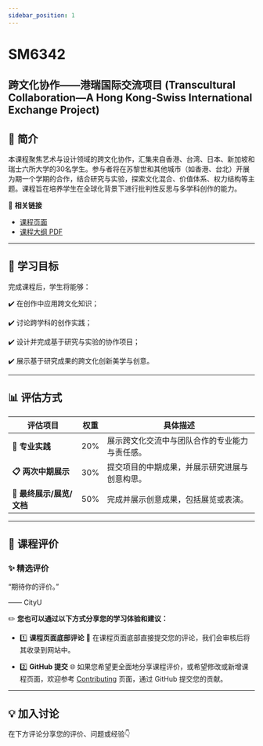 ```yaml
---
sidebar_position: 1
---
```


# SM6342
## 跨文化协作——港瑞国际交流项目 (Transcultural Collaboration—A Hong Kong-Swiss International Exchange Project)

## **📘 简介**
本课程聚焦艺术与设计领域的跨文化协作，汇集来自香港、台湾、日本、新加坡和瑞士六所大学的30名学生。参与者将在苏黎世和其他城市（如香港、台北）开展为期一个学期的合作，结合研究与实验，探索文化混合、价值体系、权力结构等主题。课程旨在培养学生在全球化背景下进行批判性反思与多学科创作的能力。

🔗 **相关链接**
- [课程页面](https://www.cityu.edu.hk/catalogue/pg/202425/course/SM6342.htm)
- [课程大纲 PDF](https://www.cityu.edu.hk/catalogue/pg/202425/course/SM6342.pdf)

---

## **🎯 学习目标**

完成课程后，学生将能够：

✔️ 在创作中应用跨文化知识；

✔️ 讨论跨学科的创作实践；

✔️ 设计并完成基于研究与实验的协作项目；

✔️ 展示基于研究成果的跨文化创新美学与创意。

---

## **📊 评估方式**

| **评估项目**                    | **权重** | **具体描述**                                                                                       |
|--------------------------------|---------|---------------------------------------------------------------------------------------------------|
| **📂 专业实践**                 | 20%     | 展示跨文化交流中与团队合作的专业能力与责任感。                                                         |
| **📋 两次中期展示**              | 30%     | 提交项目的中期成果，并展示研究进展与创意构思。                                                       |
| **📂 最终展示/展览/文档**       | 50%     | 完成并展示创意成果，包括展览或表演。                                                                 |

---

## **💬 课程评价**

### ✨ **精选评价**
<div className={commentStyles.commentBox}>
    <p className={commentStyles.commentText}>
        “期待你的评价。”
    </p>
    <p className={commentStyles.commentAuthor}>—— CityU</p>
</div>

✏️ **您也可以通过以下方式分享您的学习体验和建议：**

- 1️⃣ **课程页面底部评论**
💬 在课程页面底部直接提交您的评论，我们会审核后将其收录到网站中。

- 2️⃣ **GitHub 提交**
🌐 如果您希望更全面地分享课程评价，或希望修改或新增课程页面，欢迎参考 [Contributing](/contributing) 页面，通过 GitHub 提交您的贡献。

---

## **💡 加入讨论**

在下方评论分享您的评价、问题或经验👇
<Utterances />